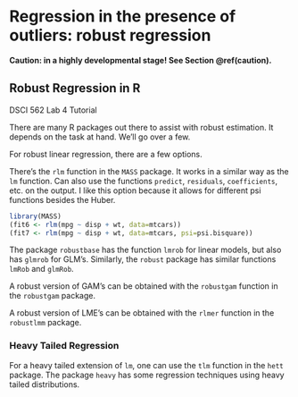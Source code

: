 # Regression in the presence of outliers: robust regression

**Caution: in a highly developmental stage! See Section  \@ref(caution).**

## Robust Regression in R

DSCI 562 Lab 4 Tutorial

There are many R packages out there to assist with robust estimation. It depends on the task at hand. We'll go over a few.

For robust linear regression, there are a few options. 

There's the `rlm` function in the `MASS` package. It works in a similar way as the `lm` function. Can also use the functions `predict`, `residuals`, `coefficients`, etc. on the output. I like this option because it allows for different psi functions besides the Huber.

```r
library(MASS)
(fit6 <- rlm(mpg ~ disp + wt, data=mtcars))
(fit7 <- rlm(mpg ~ disp + wt, data=mtcars, psi=psi.bisquare))
```

The package `robustbase` has the function `lmrob` for linear models, but also has `glmrob` for GLM's. Similarly, the `robust` package has similar functions `lmRob` and `glmRob`. 

A robust version of GAM's can be obtained with the `robustgam` function in the `robustgam` package. 

A robust version of LME's can be obtained with the `rlmer` function in the `robustlmm` package. 

### Heavy Tailed Regression

For a heavy tailed extension of `lm`, one can use the `tlm` function in the `hett` package. The package `heavy` has some regression techniques using heavy tailed distributions. 
